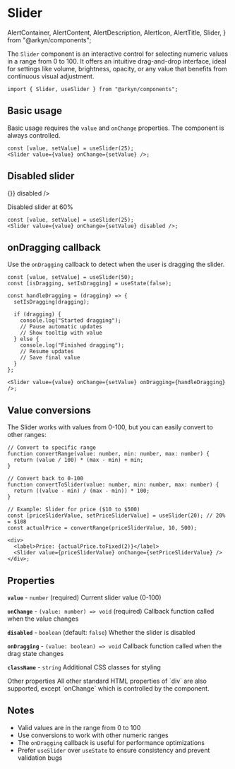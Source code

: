 # Slider

  AlertContainer,
  AlertContent,
  AlertDescription,
  AlertIcon,
  AlertTitle,
  Slider,
} from "@arkyn/components";


The `Slider` component is an interactive control for selecting numeric values in a range from 0 to 100. It offers an intuitive drag-and-drop interface, ideal for settings like volume, brightness, opacity, or any value that benefits from continuous visual adjustment.

```tsx
import { Slider, useSlider } from "@arkyn/components";
```

## Basic usage

Basic usage requires the `value` and `onChange` properties. The component is always controlled.

<div className="noContent maxContent">
  <SliderExample defaultValue={25} />
</div>

```tsx
const [value, setValue] = useSlider(25);
<Slider value={value} onChange={setValue} />;
```

## Disabled slider

<div className="noContent column">
  <Slider value={60} onChange={() => {}} disabled />
  <p style={{ fontSize: "14px", color: "#666" }}>Disabled slider at 60%</p>
</div>

```tsx
const [value, setValue] = useSlider(25);
<Slider value={value} onChange={setValue} disabled />;
```

## onDragging callback

Use the `onDragging` callback to detect when the user is dragging the slider.

```tsx
const [value, setValue] = useSlider(50);
const [isDragging, setIsDragging] = useState(false);

const handleDragging = (dragging) => {
  setIsDragging(dragging);

  if (dragging) {
    console.log("Started dragging");
    // Pause automatic updates
    // Show tooltip with value
  } else {
    console.log("Finished dragging");
    // Resume updates
    // Save final value
  }
};

<Slider value={value} onChange={setValue} onDragging={handleDragging} />;
```

## Value conversions

The Slider works with values from 0-100, but you can easily convert to other ranges:

```tsx
// Convert to specific range
function convertRange(value: number, min: number, max: number) {
  return (value / 100) * (max - min) + min;
}

// Convert back to 0-100
function convertToSlider(value: number, min: number, max: number) {
  return ((value - min) / (max - min)) * 100;
}

// Example: Slider for price ($10 to $500)
const [priceSliderValue, setPriceSliderValue] = useSlider(20); // 20% = $108
const actualPrice = convertRange(priceSliderValue, 10, 500);

<div>
  <label>Price: {actualPrice.toFixed(2)}</label>
  <Slider value={priceSliderValue} onChange={setPriceSliderValue} />
</div>;
```

## Properties

**`value`** - `number` (required)
Current slider value (0-100)

**`onChange`** - `(value: number) => void` (required)
Callback function called when the value changes

**`disabled`** - `boolean` (default: `false`)
Whether the slider is disabled

**`onDragging`** - `(value: boolean) => void`
Callback function called when the drag state changes

**`className`** - `string`
Additional CSS classes for styling

<AlertContainer schema="info">
  <AlertIcon />
  <AlertContent>
    <AlertTitle>Other properties</AlertTitle>
    <AlertDescription>
      All other standard HTML properties of `div` are also supported, except
      `onChange` which is controlled by the component.
    </AlertDescription>
  </AlertContent>
</AlertContainer>

## Notes

- Valid values are in the range from 0 to 100
- Use conversions to work with other numeric ranges
- The `onDragging` callback is useful for performance optimizations
- Prefer `useSlider` over `useState` to ensure consistency and prevent validation bugs
